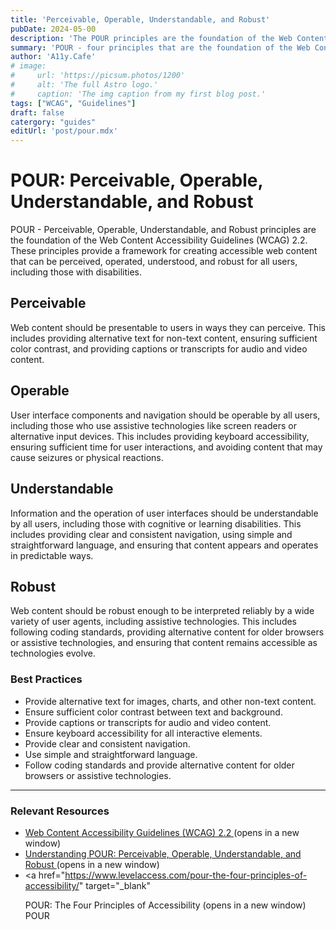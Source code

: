 ```yaml
---
title: 'Perceivable, Operable, Understandable, and Robust'
pubDate: 2024-05-00
description: 'The POUR principles are the foundation of the Web Content Accessibility'
summary: 'POUR - four principles that are the foundation of the Web Content Accessibility Guidelines (WCAG) 2.2. These principles provide a framework for creating accessible web content that can be perceived, operated, understood, and robust for all users, including those with disabilities.'
author: 'A11y.Cafe'
# image:
#     url: 'https://picsum.photos/1200'
#     alt: 'The full Astro logo.'
#     caption: 'The img caption from my first blog post.'
tags: ["WCAG", "Guidelines"]
draft: false
catergory: "guides"
editUrl: 'post/pour.mdx'
---
```


# POUR: Perceivable, Operable, Understandable, and Robust

POUR - Perceivable, Operable, Understandable, and Robust principles are the foundation of the Web Content Accessibility
Guidelines (WCAG) 2.2. These principles provide a framework for creating
accessible web content that can be perceived, operated, understood, and robust
for all users, including those with disabilities.

## Perceivable

Web content should be presentable to users in ways they can perceive. This
includes providing alternative text for non-text content, ensuring sufficient
color contrast, and providing captions or transcripts for audio and video
content.

## Operable

User interface components and navigation should be operable by all users,
including those who use assistive technologies like screen readers or
alternative input devices. This includes providing keyboard accessibility,
ensuring sufficient time for user interactions, and avoiding content that may
cause seizures or physical reactions.

## Understandable

Information and the operation of user interfaces should be understandable by all
users, including those with cognitive or learning disabilities. This includes
providing clear and consistent navigation, using simple and straightforward
language, and ensuring that content appears and operates in predictable ways.

## Robust

Web content should be robust enough to be interpreted reliably by a wide variety
of user agents, including assistive technologies. This includes following coding
standards, providing alternative content for older browsers or assistive
technologies, and ensuring that content remains accessible as technologies
evolve.

### Best Practices

- Provide alternative text for images, charts, and other non-text content.
- Ensure sufficient color contrast between text and background.
- Provide captions or transcripts for audio and video content.
- Ensure keyboard accessibility for all interactive elements.
- Provide clear and consistent navigation.
- Use simple and straightforward language.
- Follow coding standards and provide alternative content for older browsers or
  assistive technologies.
---

### Relevant Resources

- <a href="https://www.w3.org/TR/WCAG22/" target="_blank">
    Web Content Accessibility Guidelines (WCAG) 2.2
  </a>
  (opens in a new window)
- <a href="https://www.w3.org/WAI/POUR/" target="_blank">
    Understanding POUR: Perceivable, Operable, Understandable, and Robust
  </a>
  (opens in a new window)
- <a
    href="https://www.levelaccess.com/pour-the-four-principles-of-accessibility/"
    target="_blank"
  >
    POUR: The Four Principles of Accessibility
  </a>
  (opens in a new window) POUR

